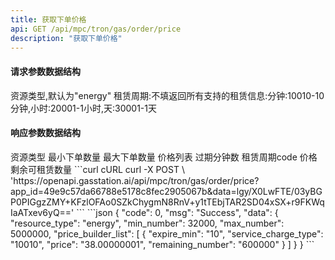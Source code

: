 ```yaml
---
title: 获取下单价格
api: GET /api/mpc/tron/gas/order/price
description: "获取下单价格"
---
```


#### 请求参数数据结构

<ParamField query="resource_type" type="string" required>
  资源类型,默认为"energy"
</ParamField>
<ParamField query="service_charge_type" type="string">
  租赁周期:不填返回所有支持的租赁信息:分钟:10010-10分钟,小时:20001-1小时,天:30001-1天
</ParamField>

#### 响应参数数据结构

<Expandable title="object">
    <ResponseField name="resource_type" type="string">资源类型</ResponseField>
    <ResponseField name="min_number" type="string">最小下单数量</ResponseField>
    <ResponseField name="max_number" type="string">最大下单数量</ResponseField>
    <ResponseField name="price_builder_list" type="string">
        价格列表
        <Expandable title="object">
            <ResponseField name="expire_min" type="string">过期分钟数</ResponseField>
            <ResponseField name="service_charge_type" type="string">租赁周期code</ResponseField>
            <ResponseField name="price" type="string">价格</ResponseField>
            <ResponseField name="remaining_number" type="string">剩余可租赁数量</ResponseField>
        </Expandable>
    </ResponseField>

</Expandable>

<RequestExample>
  ```curl cURL curl -X POST \
  'https://openapi.gasstation.ai/api/mpc/tron/gas/order/price?app_id=49e9c57da66788e5178c8fec2905067b&data=lgy/X0LwFTE/03yBGP0PIGgzZMY+KFzlOFAo0SZkChygmN8RnV+y1tTEbjTAR2SD04xSX+r9FKWqIaATxev6yQ=='
  ```
</RequestExample>

<ResponseExample>
    ```json
    {
        "code": 0,
        "msg": "Success",
        "data": {
            "resource_type": "energy",
            "min_number": 32000,
            "max_number": 5000000,
            "price_builder_list": [
                {
                    "expire_min": "10",
                    "service_charge_type": "10010",
                    "price": "38.00000001",
                    "remaining_number": "600000"
                }
            ]
        }
    }
    ```
</ResponseExample>
